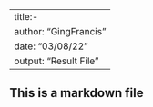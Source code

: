 ---- 
title:- 
author: "GingFrancis"
date: "03/08/22"
output: "Result File"
----
## This is a markdown file
